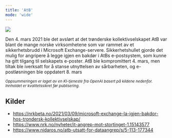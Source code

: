```yaml
---
title: 'AtB'
mode: 'wide'
---
```


<Frame>
<img src="/images/atb.png" noZoom/>
</Frame>

Den 4. mars 2021 ble det avslørt at det trønderske kollektivselskapet AtB var blant de mange norske virksomhetene som var rammet av et sikkerhetsbrudd i Microsoft Exchange-servere. Sikkerhetshullet gjorde det mulig for angripere å legge igjen en bakdør i AtBs e-postsystem, som kunne ha gitt tilgang til selskapets e-poster. AtB ble kompromittert 4. mars, men tiltak ble iverksatt for å stanse utnyttelsen av sårbarheten, og e-postløsningen ble oppdatert 8. mars

<sup><i>Oppsummeringen er laget av en KI-tjeneste fra OpenAI basert på kildene nedenfor. Innholdet er kvalitetssikret før publisering.</i></sup>

## Kilder
- https://nrkbeta.no/2021/03/09/microsoft-exchange-la-igjen-bakdor-hos-trondersk-kollektivselskap/
- https://www.nrk.no/nyheter/it-angrep-mot-stortinget-1.15143577
- https://www.nidaros.no/atb-utsatt-for-dataangrep/s/5-113-177344
